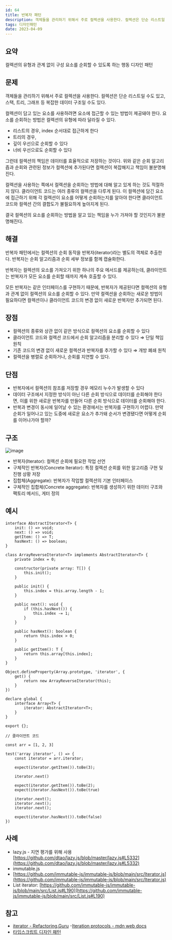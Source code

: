 ```yaml
---
id: 64
title: 반복자 패턴
description: 객체들을 관리하기 위해서 주로 컬렉션을 사용한다. 컬렉션은 단순 리스트일 수도 있고, 스택, 트리, 그래프 등 복잡한 데이터 구조일 수도 있다. 컬렉션의 유형과 상관 없이 순회를 진행하기 위해 반복자 패턴을 사용한다.
tags: 디자인패턴
date: 2023-04-09
---
```



## 요약

컬렉션의 유형과 관계 없이 구성 요소를 순회할 수 있도록 하는 행동 디자인 패턴

## 문제

객체들을 관리하기 위해서 주로 컬렉션을 사용한다. 컬렉션은 단순 리스트일 수도 있고, 스택, 트리, 그래프 등 복잡한 데이터 구조일 수도 있다.

컬렉션이 담고 있는 요소를 사용하려면 요소에 접근할 수 있는 방법이 제공돼야 한다. 요소를 순회하는 방법은 컬렉션의 유형에 따라 달라질 수 있다.

- 리스트의 경우, index 순서대로 접근하게 한다
- 트리의 경우,
- 깊이 우선으로 순회할 수 있다
- 너비 우선으로도 순회할 수 있다

그런데 컬렉션의 책임은 데이터를 효율적으로 저장하는 것이다. 위와 같은 순회 알고리즘과 순회와 관련된 정보가 컬렉션에 추가된다면 컬렉션이 복잡해지고 책임이 불분명해진다.

컬렉션을 사용하는 쪽에서 컬렉션을 순회하는 방법에 대해 알고 있게 하는 것도 적절하지 않다. 클라이언트 코드는 여러 종류의 컬렉션을 다루게 된다. 이 컬렉션에 담긴 요소에 접근하기 위해 각 컬렉션이 요소를 어떻게 순회하는지를 알아야 한다면 클라이언트 코드와 컬렉션 간의 결합도가 불필요하게 높아지게 된다.

결국 컬렉션의 요소를 순회하는 방법을 알고 있는 책임을 누가 가져야 할 것인지가 불분명해진다.

## 해결

반복자 패턴에서는 컬렉션의 순회 동작을 반복자(iterator)라는 별도의 객체로 추출한다. 반복자는 순회 알고리즘과 순회 세부 정보를 함께 캡슐화한다.

반복자는 컬렉션의 요소를 가져오기 위한 하나의 주요 메서드를 제공하는데, 클라이언트는 반복자가 모든 요소를 순회할 때까지 계속 호출할 수 있다.

모든 반복자는 같은 인터페이스를 구현하기 때문에, 반복자가 제공된다면 컬렉션의 유형과 관계 없이 컬렉션의 요소를 순회할 수 있다. 만약 컬렉션을 순회하는 새로운 방법이 필요하다면 컬렉션이나 클라이언트 코드의 변경 없이 새로운 반복자만 추가되면 된다.

## 장점

- 컬렉션의 종류와 상관 없이 같은 방식으로 컬렉션의 요소를 순회할 수 있다
- 클라이언트 코드와 컬렉션 코드에서 순회 알고리즘을 분리할 수 있다 ⇒ 단일 책임 원칙
- 기존 코드의 변경 없이 새로운 컬렉션과 반복자를 추가할 수 있다 ⇒ 개방 폐쇄 원칙
- 컬렉션을 병렬로 순회하거나, 순회를 지연할 수 있다.

## 단점

- 반복자에서 컬렉션의 참조를 저장할 경우 메모리 누수가 발생할 수 있다
- 데이터 구조에서 지정한 방식이 아닌 다른 순회 방식으로 데이터를 순회해야 한다면, 이를 위한 새로운 반복자를 만들어 다른 순회 방식으로 데이터를 순회해야 한다.
- 반복과 변경이 동시에 일어날 수 있는 환경에서는 반복자를 구현하기 어렵다. 만약 순회가 일어나고 있는 도중에 새로운 요소가 추가돼 순서가 변경됐다면 어떻게 순회를 이어나가야 할까?

## 구조

![image](https://user-images.githubusercontent.com/40057032/230771101-531e33c6-48b7-42d8-8f92-352a099d545c.png)

- 반복자(Iterator): 컬렉션 순회에 필요한 작업 선언
- 구체적인 반복자(Concrete Iterator): 특정 컬렉션 순회를 위한 알고리즘 구현 및 진행 상황 저장
- 집합체(Aggregate): 반복자가 작업할 컬렉션의 기본 인터페이스
- 구체적인 집합체(Concrete aggregate): 반복자를 생성하기 위한 데이터 구조와 팩토리 메서드, 게터 정의

## 예시

```tsx
interface AbstractIterator<T> {
    init: () => void;
    next: () => void;
    getItem: () => T;
    hasNext: () => boolean;
}

class ArrayReverseIterator<T> implements AbstractIterator<T> {
    private index = 0;

    constructor(private array: T[]) {
        this.init();
    }

    public init() {
        this.index = this.array.length - 1;
    }

    public next(): void {
        if (this.hasNext()) {
            this.index -= 1;
        }
    }

    public hasNext(): boolean {
        return this.index > 0;
    }

    public getItem(): T {
        return this.array[this.index];
    }
}

Object.defineProperty(Array.prototype, 'iterator', {
    get() {
        return new ArrayReverseIterator(this);
    }
})

declare global {
    interface Array<T> {
        iterator: AbstractIterator<T>;
    }
}

export {};

// 클라이언트 코드

const arr = [1, 2, 3]

test('array iterator', () => {
    const iterator = arr.iterator;

    expect(iterator.getItem()).toBe(3);

    iterator.next()

    expect(iterator.getItem()).toBe(2);
    expect(iterator.hasNext()).toBe(true)

    iterator.next();
    iterator.next();
    iterator.next();

    expect(iterator.hasNext()).toBe(false)
})
```

## 사례

- lazy.js - 지연 평가를 위해 사용 [https://github.com/dtao/lazy.js/blob/master/lazy.js#L5332](https://github.com/dtao/lazy.js/blob/master/lazy.js#L5332)
- immutable.js
- [https://github.com/immutable-js/immutable-js/blob/main/src/Iterator.js](https://github.com/immutable-js/immutable-js/blob/main/src/Iterator.js)
- List iterator: [https://github.com/immutable-js/immutable-js/blob/main/src/List.js#L190](https://github.com/immutable-js/immutable-js/blob/main/src/List.js#L190)

## 참고

- [iterator - Refactoring.Guru](https://refactoring.guru/ko/design-patterns/iterator)
-[Iteration protocols - mdn web docs](https://developer.mozilla.org/ko/docs/Web/JavaScript/Reference/Iteration_protocols#the_iterator_protocol)
- [타입스크립트 디자인 패턴](http://www.yes24.com/Product/Goods/38881387)

